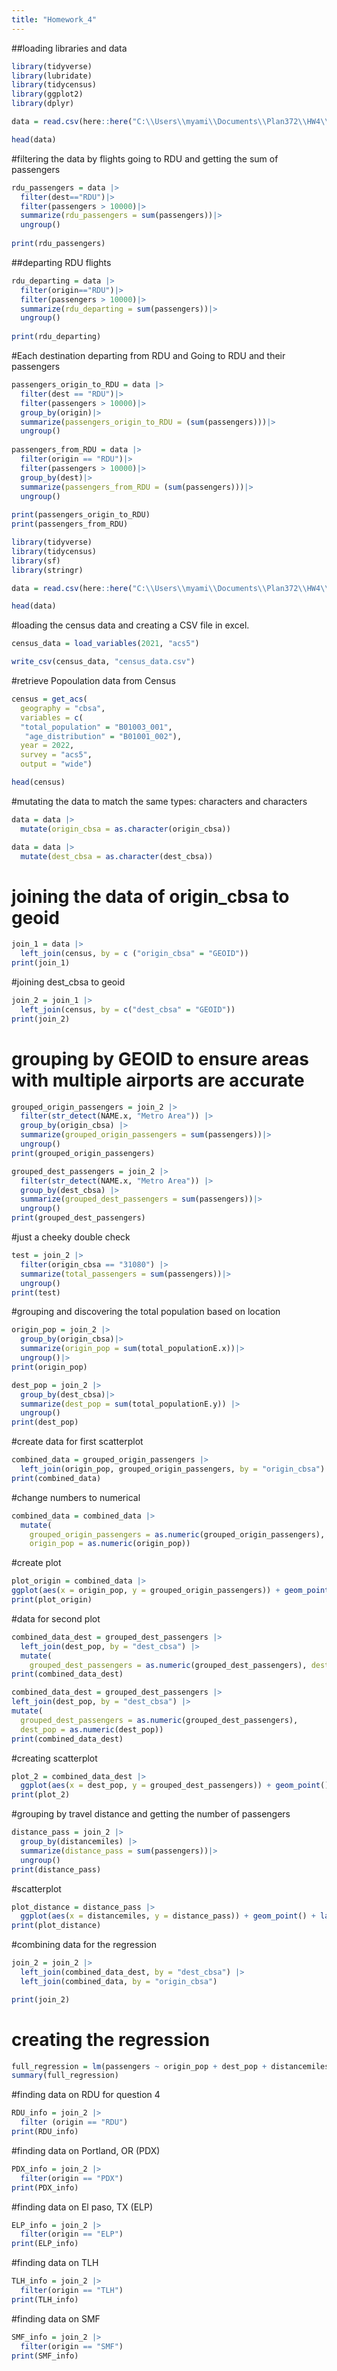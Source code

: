 ```yaml
---
title: "Homework_4"
---
```


##loading libraries and data 

```r
library(tidyverse)
library(lubridate)
library(tidycensus)
library(ggplot2)
library(dplyr)
```

```r
data = read.csv(here::here("C:\\Users\\myami\\Documents\\Plan372\\HW4\\airport_pairs.csv"))
```

```r
head(data)
```
#filtering the data by flights going to RDU and getting the sum of passengers 
```r
rdu_passengers = data |>
  filter(dest=="RDU")|>
  filter(passengers > 10000)|>
  summarize(rdu_passengers = sum(passengers))|>
  ungroup()
  
print(rdu_passengers)
```

##departing RDU flights 
```r
rdu_departing = data |>
  filter(origin=="RDU")|>
  filter(passengers > 10000)|>
  summarize(rdu_departing = sum(passengers))|>
  ungroup()
  
print(rdu_departing)
```



#Each destination departing from RDU and Going to RDU and their passengers 
```r
passengers_origin_to_RDU = data |>
  filter(dest == "RDU")|>
  filter(passengers > 10000)|>
  group_by(origin)|>
  summarize(passengers_origin_to_RDU = (sum(passengers)))|>
  ungroup()
  
passengers_from_RDU = data |>
  filter(origin == "RDU")|>
  filter(passengers > 10000)|>
  group_by(dest)|>
  summarize(passengers_from_RDU = (sum(passengers)))|>
  ungroup()
  
print(passengers_origin_to_RDU)
print(passengers_from_RDU)
```

```r
library(tidyverse)
library(tidycensus)
library(sf)
library(stringr)
```

```r
data = read.csv(here::here("C:\\Users\\myami\\Documents\\Plan372\\HW4\\airport_pairs.csv"))
```

```r
head(data)
```
#loading the census data and creating a CSV file in excel. 

```r
census_data = load_variables(2021, "acs5")
```

```r
write_csv(census_data, "census_data.csv")
```

#retrieve Popoulation data from Census

```r
census = get_acs(
  geography = "cbsa",
  variables = c(
  "total_population" = "B01003_001",
   "age_distribution" = "B01001_002"),
  year = 2022,
  survey = "acs5", 
  output = "wide")

head(census)
```

#mutating the data to match the same types: characters and characters
```r
data = data |>
  mutate(origin_cbsa = as.character(origin_cbsa))
```

```r
data = data |>
  mutate(dest_cbsa = as.character(dest_cbsa))
```

# joining the data of origin_cbsa to geoid
```r
join_1 = data |>
  left_join(census, by = c ("origin_cbsa" = "GEOID"))
print(join_1)
```



#joining dest_cbsa to geoid

```r
join_2 = join_1 |>
  left_join(census, by = c("dest_cbsa" = "GEOID"))
print(join_2)
```

# grouping by GEOID to ensure areas with multiple airports are accurate 

```r
grouped_origin_passengers = join_2 |>
  filter(str_detect(NAME.x, "Metro Area")) |>
  group_by(origin_cbsa) |>
  summarize(grouped_origin_passengers = sum(passengers))|>
  ungroup()
print(grouped_origin_passengers)

grouped_dest_passengers = join_2 |>
  filter(str_detect(NAME.x, "Metro Area")) |>
  group_by(dest_cbsa) |>
  summarize(grouped_dest_passengers = sum(passengers))|>
  ungroup()
print(grouped_dest_passengers)
```

#just a cheeky double check

```r
test = join_2 |>
  filter(origin_cbsa == "31080") |>
  summarize(total_passengers = sum(passengers))|>
  ungroup()
print(test)
```

#grouping and discovering the total population based on location 
```r
origin_pop = join_2 |>
  group_by(origin_cbsa)|>
  summarize(origin_pop = sum(total_populationE.x))|>
  ungroup()|>
print(origin_pop)
```

```r
dest_pop = join_2 |>
  group_by(dest_cbsa)|>
  summarize(dest_pop = sum(total_populationE.y)) |>
  ungroup()
print(dest_pop)
```

#create data for first scatterplot

```r
combined_data = grouped_origin_passengers |>
  left_join(origin_pop, grouped_origin_passengers, by = "origin_cbsa")
print(combined_data)
```

#change numbers to numerical
```r
combined_data = combined_data |>
  mutate(
    grouped_origin_passengers = as.numeric(grouped_origin_passengers),
    origin_pop = as.numeric(origin_pop))
```

#create plot
```r
plot_origin = combined_data |>
ggplot(aes(x = origin_pop, y = grouped_origin_passengers)) + geom_point() +labs(title = "Scatterplot of grouped origin passengers VS total Population", x = "origin_passengers", y = "total population")
print(plot_origin)
```

#data for second plot 
```r
combined_data_dest = grouped_dest_passengers |>
  left_join(dest_pop, by = "dest_cbsa") |>
  mutate(
    grouped_dest_passengers = as.numeric(grouped_dest_passengers), dest_pop = as.numeric(dest_pop))
print(combined_data_dest)
```
```r
combined_data_dest = grouped_dest_passengers |>
left_join(dest_pop, by = "dest_cbsa") |>
mutate(
  grouped_dest_passengers = as.numeric(grouped_dest_passengers),
  dest_pop = as.numeric(dest_pop))
print(combined_data_dest)
```

#creating scatterplot
```r
plot_2 = combined_data_dest |>
  ggplot(aes(x = dest_pop, y = grouped_dest_passengers)) + geom_point() + labs(title = "Scatterplot of grouped destination passengers VS total population", x = "Total Population" ,y = "Grouped Destination Passengers")
print(plot_2)
```

#grouping by travel distance and getting the number of passengers 
```r
distance_pass = join_2 |>
  group_by(distancemiles) |>
  summarize(distance_pass = sum(passengers))|>
  ungroup()
print(distance_pass)
```

#scatterplot
```r
plot_distance = distance_pass |>
  ggplot(aes(x = distancemiles, y = distance_pass)) + geom_point() + labs(title = "Scatterplot of Flight Distance and Passengers",x = "Distance of flight",y = "Passengers")
print(plot_distance)
```

#combining data for the regression 
```r
join_2 = join_2 |>
  left_join(combined_data_dest, by = "dest_cbsa") |>
  left_join(combined_data, by = "origin_cbsa")

print(join_2)
```
# creating the regression
```r
full_regression = lm(passengers ~ origin_pop + dest_pop + distancemiles + age_distributionE.x + age_distributionE.y, data = join_2)
summary(full_regression)
```
#finding data on RDU for question 4 
```r
RDU_info = join_2 |>
  filter (origin == "RDU")
print(RDU_info)
```
#finding data on Portland, OR (PDX) 
```r
PDX_info = join_2 |>
  filter(origin == "PDX")
print(PDX_info)
```
#finding data on El paso, TX (ELP)
```r
ELP_info = join_2 |>
  filter(origin == "ELP")
print(ELP_info)
```
#finding data on TLH 

```r
TLH_info = join_2 |>
  filter(origin == "TLH")
print(TLH_info)
```
#finding data on SMF 

```r
SMF_info = join_2 |>
  filter(origin == "SMF")
print(SMF_info)
```


